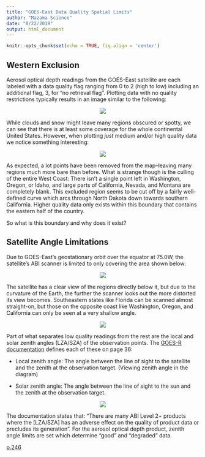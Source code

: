 ```yaml
---
title: "GOES-East Data Quality Spatial Limits"
author: "Mazama Science"
date: "8/22/2019"
output: html_document
---
```


```r
knitr::opts_chunk$set(echo = TRUE, fig.align = 'center')
```

## Western Exclusion

Aerosol optical depth readings from the GOES-East satellite are each labeled
with a data quality flag ranging from 0 to 2 (high to low) including an 
additional flag, 3, for "no retrieval flag". Plotting data with no quality 
restrictions typically results in an image similar to the following:

<center>

![](dqf_2.png)

</center>

While clouds and snow might leave many regions obscured or spotty, we can see 
that there is at least some coverage for the whole continental United States. 
However, when plotting *just* medium and/or high quality data we notice 
something interesting:

<center>

![](dqf_1.png)

</center>

As expected, a lot points have been removed from the map--leaving many regions 
much more bare than before. What is strange though is the culling of the entire 
West Coast: There isn't a single point left in Washington, Oregon, or
Idaho, and large parts of California, Nevada, and Montana are completely blank. 
This excluded region seems to be cut off by a fairly well-defined curve which 
arcs through North Dakota down towards southern California. Higher quality data
only exists within this boundary that contains the eastern half of the country.

So what is this boundary and why does it exist? 

## Satellite Angle Limitations

Due to GOES-East's geostationary orbit over the equator at 75.0W, the 
satellite's ABI scanner is limited to only covering the area shown below:

<center>

![](GOESWestEast.jpg)

</center>

The satellite has a clear view of the regions directly below it, but due to the
curvature of the Earth, the further the scanner looks out the more distorted its
view becomes. Southeastern states like Florida can be scanned almost 
straight-on, but those on the opposite coast like Washington, Oregon, and 
California can only be seen at a very shallow angle.

<center>

![](satelliteview.jpg)

</center>

Part of what separates low quality readings from the rest are the local and 
solar zenith angles (LZA/SZA) of the observation points. The 
[GOES-R documentation](https://www.goes-r.gov/products/docs/PUG-L2+-vol5.pdf) 
defines each of these on page 36:

* Local zenith angle: The angle between the line of sight to the satellite and 
the zenith at the observation target. (Viewing zenith angle in the diagram)

* Solar zenith angle: The angle between the line of sight to the sun and the 
zenith at the observation target.

<center>

![](vza-sza.gif)

</center>

The documentation states that: "There are many ABI Level 2+ products where the 
[LZA/SZA] has an adverse effect on the quality of product data or precludes its 
generation". For the aerosol optical depth product, zenith angle limits are 
set which determine "good" and "degraded" data.

[p.246](https://www.goes-r.gov/products/docs/PUG-L2+-vol5.pdf)


